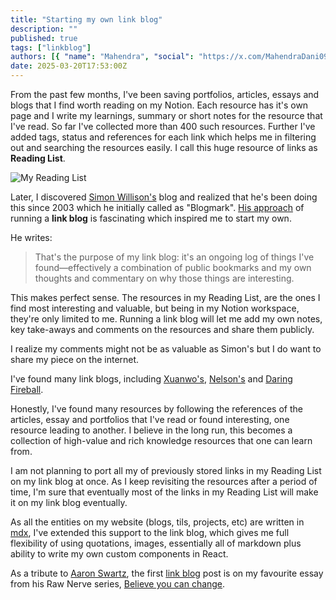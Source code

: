 ```yaml
---
title: "Starting my own link blog"
description: ""
published: true
tags: ["linkblog"]
authors: [{ "name": "Mahendra", "social": "https://x.com/MahendraDani09" }]
date: 2025-03-20T17:53:00Z
---
```


From the past few months, I've been saving portfolios, articles, essays and blogs that I find worth reading on my Notion. Each resource has it's own page and I write my learnings, summary or short notes for the resource that I've read. So far I've collected more than 400 such resources. Further I've added tags, status and references for each link which helps me in filtering out and searching the resources easily. I call this huge resource of links as __Reading List__.

<div className="mt-4 flex justify-center items-center">
  <Image
    src="/static/blogs/notion-reading-list.png"
    height={600}
    width={600}
    alt="My Reading List"
  />
</div>

Later, I discovered [Simon Willison's](https://simonwillison.net/) blog and realized that he's been doing this since 2003 which he initially called as "Blogmark". [His approach](https://simonwillison.net/2024/Dec/22/link-blog/) of running a __link blog__ is fascinating which inspired me to start my own. 

He writes: 
> That's the purpose of my link blog: it's an ongoing log of things I've found—effectively a combination of public bookmarks and my own thoughts and commentary on why those things are interesting.

This makes perfect sense. The resources in my Reading List, are the ones I find most interesting and valuable, but being in my Notion workspace, they're only limited to me. Running a link blog will let me add my own notes, key take-aways and comments on the resources and share them publicly.

I realize my comments might not be as valuable as Simon's but I do want to share my piece on the internet. 

I've found many link blogs, including [Xuanwo's](https://xuanwo.io/links/), [Nelson's](https://www.somebits.com/linkblog/) and [Daring Fireball](https://daringfireball.net/).

Honestly, I've found many resources by following the references of the articles, essay and portfolios that I've read or found interesting, one resource leading to another. I believe in the long run, this becomes a collection of high-value and rich knowledge resources that one can learn from. 

I am not planning to port all my of previously stored links in my Reading List on my link blog at once. As I keep revisiting the resources after a period of time, I'm sure that eventually most of the links in my Reading List will make it on my link blog eventually.

As all the entities on my website (blogs, tils, projects, etc) are written in [mdx](https://mdxjs.com/), I've extended this support to the link blog, which gives me full flexibility of using quotations, images, essentially all of markdown plus ability to write my own custom components in React. 

As a tribute to [Aaron Swartz](https://en.wikipedia.org/wiki/Aaron_Swartz), the first [link blog](https://mahendradani.vercel.app/links/20-03-2025-believe-you-can-change) post is on my favourite essay from his Raw Nerve series, [Believe you can change](http://www.aaronsw.com/weblog/dweck). 
